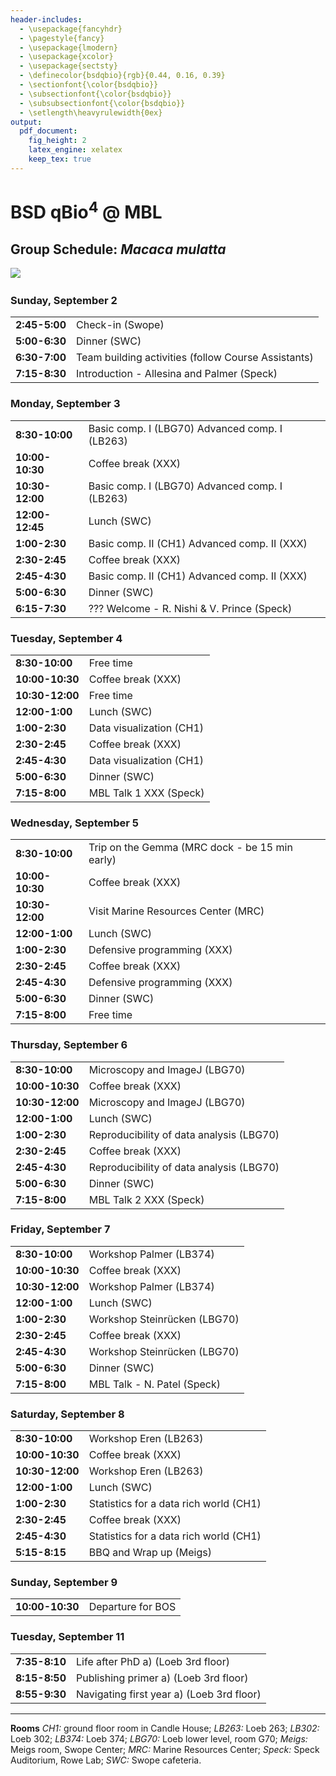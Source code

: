 ```yaml
---
header-includes:
  - \usepackage{fancyhdr}
  - \pagestyle{fancy}
  - \usepackage{lmodern}
  - \usepackage{xcolor}
  - \usepackage{sectsty}
  - \definecolor{bsdqbio}{rgb}{0.44, 0.16, 0.39}
  - \sectionfont{\color{bsdqbio}}
  - \subsectionfont{\color{bsdqbio}}
  - \subsubsectionfont{\color{bsdqbio}}
  - \setlength\heavyrulewidth{0ex}
output:
  pdf_document:
    fig_height: 2
    latex_engine: xelatex
    keep_tex: true
---
```

# BSD qBio$^4$ @ MBL

## Group Schedule: *Macaca mulatta*
 ![](https://github.com/StefanoAllesina/BSD-QBio4/raw/master/logo_group/Macaca_mulatta.png)     

### Sunday, September 2 

------------------    -----------------------------------------------------
**2:45-5:00**         Check-in (Swope)                                     
**5:00-6:30**         Dinner (SWC)                                         
**6:30-7:00**         Team building activities (follow Course Assistants)  
**7:15-8:30**         Introduction - Allesina and Palmer (Speck)           
------------------    -----------------------------------------------------

### Monday, September 3 

------------------    -----------------------------------------------------
**8:30-10:00**        Basic comp. I (LBG70) Advanced comp. I (LB263)       
**10:00-10:30**       Coffee break (XXX)                                   
**10:30-12:00**       Basic comp. I (LBG70) Advanced comp. I (LB263)       
**12:00-12:45**       Lunch (SWC)                                          
**1:00-2:30**         Basic comp. II (CH1) Advanced comp. II (XXX)         
**2:30-2:45**         Coffee break (XXX)                                   
**2:45-4:30**         Basic comp. II (CH1) Advanced comp. II (XXX)         
**5:00-6:30**         Dinner (SWC)                                         
**6:15-7:30**         ??? Welcome - R. Nishi & V. Prince (Speck)           
------------------    -----------------------------------------------------

### Tuesday, September 4 

------------------    -----------------------------------------------------
**8:30-10:00**        Free time                                            
**10:00-10:30**       Coffee break (XXX)                                   
**10:30-12:00**       Free time                                            
**12:00-1:00**        Lunch (SWC)                                          
**1:00-2:30**         Data visualization (CH1)                             
**2:30-2:45**         Coffee break (XXX)                                   
**2:45-4:30**         Data visualization (CH1)                             
**5:00-6:30**         Dinner (SWC)                                         
**7:15-8:00**         MBL Talk 1 XXX (Speck)                               
------------------    -----------------------------------------------------

### Wednesday, September 5 

------------------    -----------------------------------------------------
**8:30-10:00**        Trip on the Gemma (MRC dock - be 15 min early)       
**10:00-10:30**       Coffee break (XXX)                                   
**10:30-12:00**       Visit Marine Resources Center (MRC)                  
**12:00-1:00**        Lunch (SWC)                                          
**1:00-2:30**         Defensive programming (XXX)                          
**2:30-2:45**         Coffee break (XXX)                                   
**2:45-4:30**         Defensive programming (XXX)                          
**5:00-6:30**         Dinner (SWC)                                         
**7:15-8:00**         Free time                                            
------------------    -----------------------------------------------------

### Thursday, September 6 

------------------    -----------------------------------------------------
**8:30-10:00**        Microscopy and ImageJ (LBG70)                        
**10:00-10:30**       Coffee break (XXX)                                   
**10:30-12:00**       Microscopy and ImageJ (LBG70)                        
**12:00-1:00**        Lunch (SWC)                                          
**1:00-2:30**         Reproducibility of data analysis (LBG70)             
**2:30-2:45**         Coffee break (XXX)                                   
**2:45-4:30**         Reproducibility of data analysis (LBG70)             
**5:00-6:30**         Dinner (SWC)                                         
**7:15-8:00**         MBL Talk 2 XXX (Speck)                               
------------------    -----------------------------------------------------

### Friday, September 7 

------------------    -----------------------------------------------------
**8:30-10:00**        Workshop Palmer (LB374)                              
**10:00-10:30**       Coffee break (XXX)                                   
**10:30-12:00**       Workshop Palmer (LB374)                              
**12:00-1:00**        Lunch (SWC)                                          
**1:00-2:30**         Workshop Steinrücken (LBG70)                         
**2:30-2:45**         Coffee break (XXX)                                   
**2:45-4:30**         Workshop Steinrücken (LBG70)                         
**5:00-6:30**         Dinner (SWC)                                         
**7:15-8:00**         MBL Talk -  N. Patel (Speck)                         
------------------    -----------------------------------------------------

### Saturday, September 8 

------------------    -----------------------------------------------------
**8:30-10:00**        Workshop Eren (LB263)                                
**10:00-10:30**       Coffee break (XXX)                                   
**10:30-12:00**       Workshop Eren (LB263)                                
**12:00-1:00**        Lunch (SWC)                                          
**1:00-2:30**         Statistics for a data rich world (CH1)               
**2:30-2:45**         Coffee break (XXX)                                   
**2:45-4:30**         Statistics for a data rich world (CH1)               
**5:15-8:15**         BBQ and Wrap up (Meigs)                              
------------------    -----------------------------------------------------

### Sunday, September 9 

------------------    -----------------------------------------------------
**10:00-10:30**       Departure for BOS                                    
------------------    -----------------------------------------------------

### Tuesday, September 11 

------------------    -----------------------------------------------------
**7:35-8:10**         Life after PhD a) (Loeb 3rd floor)                   
**8:15-8:50**         Publishing primer a) (Loeb 3rd floor)                
**8:55-9:30**         Navigating first year a) (Loeb 3rd floor)            
------------------    -----------------------------------------------------



-------


**Rooms** *CH1:* ground floor room in Candle House; *LB263:* Loeb 263; *LB302:* Loeb 302; *LB374:* Loeb 374; 
*LBG70:* Loeb lower level, room G70; *Meigs:* Meigs room, Swope Center; *MRC:* Marine Resources Center; *Speck:* Speck Auditorium, Rowe Lab; *SWC:* Swope cafeteria.
  
